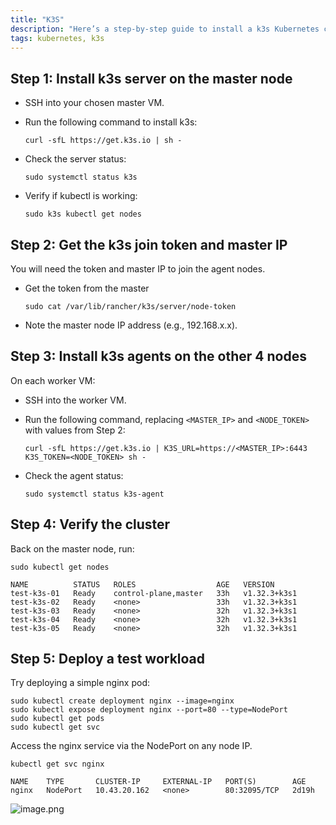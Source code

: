 ```yaml
---
title: "K3S"
description: "Here’s a step-by-step guide to install a k3s Kubernetes cluster on 5 ubuntu VMs running in Proxmox."
tags: kubernetes, k3s
---
```


## Step 1: Install k3s server on the master node

- SSH into your chosen master VM.
- Run the following command to install k3s:

  ```
  curl -sfL https://get.k3s.io | sh -
  ```
- Check the server status:

  ```
  sudo systemctl status k3s
  ```
- Verify if kubectl is working:

  ```
  sudo k3s kubectl get nodes
  ```

## Step 2: Get the k3s join token and master IP

You will need the token and master IP to join the agent nodes.

- Get the token from the master

  ```
  sudo cat /var/lib/rancher/k3s/server/node-token
  ```
- Note the master node IP address (e.g., ⁠192.168.x.x).

## Step 3: Install k3s agents on the other 4 nodes

On each worker VM:

- SSH into the worker VM.
- Run the following command, replacing ⁠`<MASTER_IP>` and ⁠`<NODE_TOKEN>` with values from Step 2:

  ```
  curl -sfL https://get.k3s.io | K3S_URL=https://<MASTER_IP>:6443 K3S_TOKEN=<NODE_TOKEN> sh -
  ```
- Check the agent status:

  ```
  sudo systemctl status k3s-agent
  ```

## Step 4: Verify the cluster

Back on the master node, run:

```
sudo kubectl get nodes
```

```
NAME          STATUS   ROLES                  AGE   VERSION
test-k3s-01   Ready    control-plane,master   33h   v1.32.3+k3s1
test-k3s-02   Ready    <none>                 33h   v1.32.3+k3s1
test-k3s-03   Ready    <none>                 32h   v1.32.3+k3s1
test-k3s-04   Ready    <none>                 32h   v1.32.3+k3s1
test-k3s-05   Ready    <none>                 32h   v1.32.3+k3s1
```

## Step 5: Deploy a test workload

Try deploying a simple nginx pod:

```
sudo kubectl create deployment nginx --image=nginx
sudo kubectl expose deployment nginx --port=80 --type=NodePort
sudo kubectl get pods
sudo kubectl get svc
```

Access the nginx service via the NodePort on any node IP.

```
kubectl get svc nginx
```

```
NAME    TYPE       CLUSTER-IP     EXTERNAL-IP   PORT(S)        AGE
nginx   NodePort   10.43.20.162   <none>        80:32095/TCP   2d19h
```

![image.png](/images/image.png)